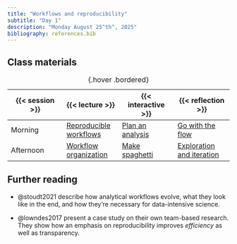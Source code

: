 ```yaml
---
title: "Workflows and reproducibility"
subtitle: "Day 1"
description: "Monday August 25^th^, 2025"
bibliography: references.bib
---
```


## Class materials

| {{< session >}} | {{< lecture >}} | {{< interactive >}} | {{< reflection >}} |
|------------------|------------------|------------------|------------------|
| Morning | [Reproducible workflows](lecture-slides/lecture-day1am-slides.qmd){target="_blank"} | [Plan an analysis](interactive/interactive-day1am.qmd) | [Go with the flow](https://forms.gle/GjKm3S9fef74jN8w5){target="_blank"} |
| Afternoon | [Workflow organization](lecture-slides/lecture-day1pm-slides.qmd){target="_blank"} | [Make spaghetti](interactive/interactive-day1pm.qmd) | [Exploration and iteration](https://forms.gle/2NfM8nrq6BCKjRdx5){target="_blank"} |

: {.hover .bordered}

## Further reading

-   @stoudt2021 describe how analytical workflows evolve, what they look like in the end, and how they're necessary for data-intensive science.

-   @lowndes2017 present a case study on their own team-based research. They show how an emphasis on reproducibility improves *efficiency* as well as transparency.
